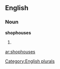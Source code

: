 
==English==

===Noun===
'''shophouses'''

# {{plural of|[[shophouse]]}}

[[Category:English plurals]]

[[ar:shophouses]]